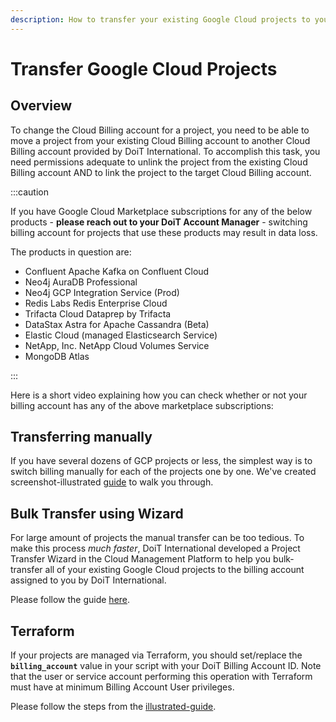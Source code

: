 ```yaml
---
description: How to transfer your existing Google Cloud projects to your new billing account with DoiT International
---
```


# Transfer Google Cloud Projects

## Overview

To change the Cloud Billing account for a project, you need to be able to move a project from your existing Cloud Billing account to another Cloud Billing account provided by DoiT International. To accomplish this task, you need permissions adequate to unlink the project from the existing Cloud Billing account AND to link the project to the target Cloud Billing account.

:::caution

If you have Google Cloud Marketplace subscriptions for any of the below products - **please reach out to your DoiT Account Manager** - switching billing account for projects that use these products may result in data loss.

The products in question are:

- Confluent Apache Kafka on Confluent Cloud
- Neo4j AuraDB Professional
- Neo4j GCP Integration Service (Prod)
- Redis Labs Redis Enterprise Cloud
- Trifacta Cloud Dataprep by Trifacta
- DataStax Astra for Apache Cassandra (Beta)
- Elastic Cloud (managed Elasticsearch Service)
- NetApp, Inc. NetApp Cloud Volumes Service
- MongoDB Atlas

:::

Here is a short video explaining how you can check whether or not your billing account has any of the above marketplace subscriptions:


<LoomEmbed id="95ddb117ff974cc88553f1fd6efead85" />

## Transferring manually

If you have several dozens of GCP projects or less, the simplest way is to switch billing manually for each of the projects one by one. We've created screenshot-illustrated [guide](transfer-manually.mdx) to walk you through.

## Bulk Transfer using Wizard

For large amount of projects the manual transfer can be too tedious. To make this process _much faster_, DoiT International developed a Project Transfer Wizard in the Cloud Management Platform to help you bulk-transfer all of your existing Google Cloud projects to the billing account assigned to you by DoiT International.

Please follow the guide [here](bulk-transfer-using-wizard.mdx).

## Terraform

If your projects are managed via Terraform, you should set/replace the **`billing_account`** value in your script with your DoiT Billing Account ID. Note that the user or service account performing this operation with Terraform must have at minimum Billing Account User privileges.&#x20;

Please follow the steps from the [illustrated-guide](terraform.mdx).&#x20;

